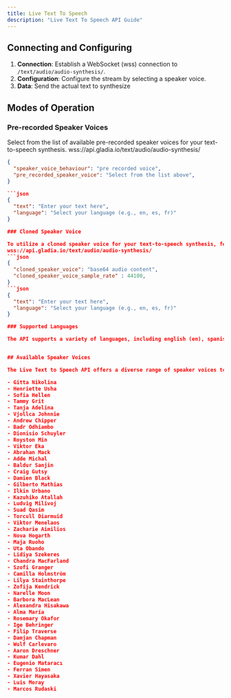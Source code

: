 ```yaml
---
title: Live Text To Speech
description: "Live Text To Speech API Guide"
---
```


## Connecting and Configuring

1. **Connection**: Establish a WebSocket (wss) connection to `/text/audio/audio-synthesis/`.
2. **Configuration**: Configure the stream by selecting a speaker voice.
3. **Data**: Send the actual text to synthesize

## Modes of Operation

### Pre-recorded Speaker Voices

Select from the list of available pre-recorded speaker voices for your text-to-speech synthesis.
wss://api.gladia.io/text/audio/audio-synthesis/
```json
{
  "speaker_voice_behaviour": "pre recorded voice",
  "pre_recorded_speaker_voice": "Select from the list above",
}

```json
{
  "text": "Enter your text here",
  "language": "Select your language (e.g., en, es, fr)"
}

### Cloned Speaker Voice

To utilize a cloned speaker voice for your text-to-speech synthesis, follow these steps:
wss://api.gladia.io/text/audio/audio-synthesis/
```json
{
  "cloned_speaker_voice": "base64 audio content",
  "cloned_speaker_voice_sample_rate" : 44100,
}
```json
{
  "text": "Enter your text here",
  "language": "Select your language (e.g., en, es, fr)"
}

### Supported Languages

The API supports a variety of languages, including english (en), spanish (es), french (fr), german (de), italian (it), portuguese (pt), polish (pl), turkish (tr), russian (ru), dutch (nl), czech (cs), arabic (ar), chinese (zh-cn), hungarian (hu), korean (ko), japanese (ja), and hindi (hi). This wide range of supported languages makes it easy to create audio content for a global audience.


## Available Speaker Voices

The Live Text to Speech API offers a diverse range of speaker voices to choose from. Here is a list of available voices:

- Gitta Nikolina
- Henriette Usha
- Sofia Hellen
- Tammy Grit
- Tanja Adelina
- Vjollca Johnnie
- Andrew Chipper
- Badr Odhiambo
- Dionisio Schuyler
- Royston Min
- Viktor Eka
- Abrahan Mack
- Adde Michal
- Baldur Sanjin
- Craig Gutsy
- Damien Black
- Gilberto Mathias
- Ilkin Urbano
- Kazuhiko Atallah
- Ludvig Milivoj
- Suad Qasim
- Torcull Diarmuid
- Viktor Menelaos
- Zacharie Aimilios
- Nova Hogarth
- Maja Ruoho
- Uta Obando
- Lidiya Szekeres
- Chandra MacFarland
- Szofi Granger
- Camilla Holmström
- Lilya Stainthorpe
- Zofija Kendrick
- Narelle Moon
- Barbora MacLean
- Alexandra Hisakawa
- Alma María
- Rosemary Okafor
- Ige Behringer
- Filip Traverse
- Damjan Chapman
- Wulf Carlevaro
- Aaron Dreschner
- Kumar Dahl
- Eugenio Mataracı
- Ferran Simen
- Xavier Hayasaka
- Luis Moray
- Marcos Rudaski




